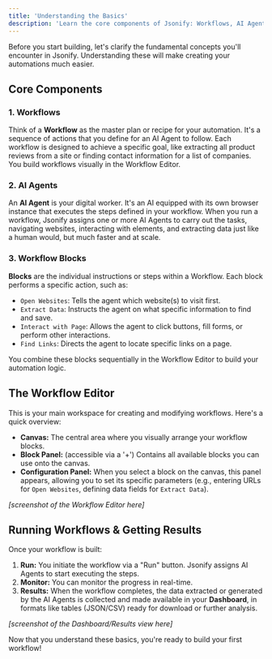 ```yaml
---
title: 'Understanding the Basics'
description: 'Learn the core components of Jsonify: Workflows, AI Agents, and Blocks.'
---
```


Before you start building, let's clarify the fundamental concepts you'll encounter in Jsonify. Understanding these will make creating your automations much easier.

## Core Components

### 1. Workflows

Think of a **Workflow** as the master plan or recipe for your automation. It's a sequence of actions that you define for an AI Agent to follow. Each workflow is designed to achieve a specific goal, like extracting all product reviews from a site or finding contact information for a list of companies. You build workflows visually in the Workflow Editor.

### 2. AI Agents

An **AI Agent** is your digital worker. It's an AI equipped with its own browser instance that executes the steps defined in your workflow. When you run a workflow, Jsonify assigns one or more AI Agents to carry out the tasks, navigating websites, interacting with elements, and extracting data just like a human would, but much faster and at scale.

### 3. Workflow Blocks

**Blocks** are the individual instructions or steps within a Workflow. Each block performs a specific action, such as:

* `Open Websites`: Tells the agent which website(s) to visit first.
* `Extract Data`: Instructs the agent on what specific information to find and save.
* `Interact with Page`: Allows the agent to click buttons, fill forms, or perform other interactions.
* `Find Links`: Directs the agent to locate specific links on a page.

You combine these blocks sequentially in the Workflow Editor to build your automation logic.

## The Workflow Editor

This is your main workspace for creating and modifying workflows. Here's a quick overview:

* **Canvas:** The central area where you visually arrange your workflow blocks.
* **Block Panel:** (accessible via a '+') Contains all available blocks you can use onto the canvas.
* **Configuration Panel:** When you select a block on the canvas, this panel appears, allowing you to set its specific parameters (e.g., entering URLs for `Open Websites`, defining data fields for `Extract Data`).

*[screenshot of the Workflow Editor here]*

## Running Workflows & Getting Results

Once your workflow is built:

1.  **Run:** You initiate the workflow via a "Run" button. Jsonify assigns AI Agents to start executing the steps.
2.  **Monitor:** You can monitor the progress in real-time.
3.  **Results:** When the workflow completes, the data extracted or generated by the AI Agents is collected and made available in your **Dashboard**, in formats like tables (JSON/CSV) ready for download or further analysis.

*[screenshot of the Dashboard/Results view here]*


Now that you understand these basics, you're ready to build your first workflow!